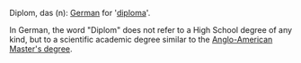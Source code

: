
Diplom, das (n): [[German]] for '[[diploma]]'.

In German, the word "Diplom" does not refer to a High School degree of any kind, but to a scientific academic degree similar to the [[Anglo-American]] [[Master's degree]].